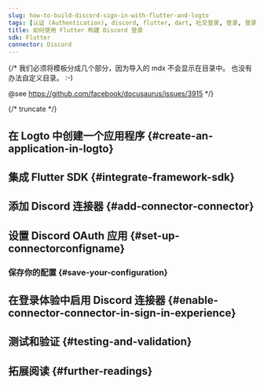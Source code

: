 ```yaml
---
slug: how-to-build-discord-sign-in-with-flutter-and-logto
tags: [认证 (Authentication), discord, flutter, dart, 社交登录, 登录, 登录]
title: 如何使用 Flutter 构建 Discord 登录
sdk: Flutter
connector: Discord
---
```


{/*
  我们必须将模板分成几个部分，因为导入的 mdx 不会显示在目录中。
  也没有办法自定义目录。 :-)

  @see https://github.com/facebook/docusaurus/issues/3915
*/}




{/* truncate */}

<Intro connector={connector} sdk="Flutter" link="https://flutter.dev" />

## 在 Logto 中创建一个应用程序 \{#create-an-application-in-logto}

<CreateApplication type="Native app" framework="Flutter" />

## 集成 Flutter SDK \{#integrate-framework-sdk}

<IntegrateSdk />

## 添加 Discord 连接器 \{#add-connector-connector}

<AddSocialConnector connector={connector} framework="Flutter" />

## 设置 Discord OAuth 应用 \{#set-up-connectorconfigname}

<ConnectorGuide />

### 保存你的配置 \{#save-your-configuration}

<SaveYourConfiguration connector={connector} />

## 在登录体验中启用 Discord 连接器 \{#enable-connector-connector-in-sign-in-experience}

<EnableSocialConnector connector={connector} />

## 测试和验证 \{#testing-and-validation}

<TestingAndValidation connector={connector} sdk="Flutter" />

## 拓展阅读 \{#further-readings}

<FurtherReadings />